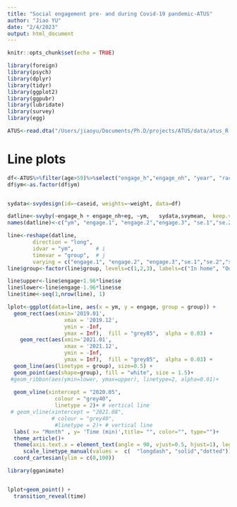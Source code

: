 ```yaml
---
title: "Social engagement pre- and during Covid-19 pandemic-ATUS"
author: "Jiao YU"
date: "2/4/2023"
output: html_document
---
```


```r
knitr::opts_chunk$set(echo = TRUE)
```

```r
library(foreign)
library(psych)
library(dplyr)
library(tidyr)
library(ggplot2)
library(ggpubr)
library(lubridate)
library(survey)
library(egg)
```


```r
ATUS<-read.dta("/Users/jiaoyu/Documents/Ph.D/projects/ATUS/data/atus_R.dta",convert.factors = F)

```


# Line plots
```r
df<-ATUS%>%filter(age>59)%>%select("engage_h","engage_nh", "year", "race4", "weight", "month", "caseid", "female", "edu4" )%>%mutate(ym=format(lubridate::ym(paste0(year,month)), "%Y.%m"), eg=engage_h+engage_nh)
df$ym<-as.factor(df$ym)


sydata<-svydesign(id=~caseid, weights=~weight, data=df)

datline<-svyby(~engage_h + engage_nh+eg, ~ym,   sydata,svymean,  keep.var=TRUE)
names(datline)<-c("ym", "engage.1", "engage.2","engage.3", "se.1","se.2", "se.3")

line<-reshape(datline,
        direction = "long",
        idvar = "ym",       # i
        timevar = "group",  # j
        varying = c("engage.1", "engage.2", "engage.3","se.1","se.2","se.3"))
line$group<-factor(line$group, levels=c(1,2,3), labels=c("In home", "Out-of-home", "Total"))

line$upper<-line$engage+1.96*line$se
line$lower<-line$engage-1.96*line$se
line$time<-seq(1,nrow(line), 1)
```


```r
lplot<-ggplot(data=line, aes(x = ym, y = engage, group = group)) +
  geom_rect(aes(xmin='2019.01',
                  xmax = '2019.12',
                  ymin = -Inf,
                  ymax = Inf),  fill = "grey85",  alpha = 0.03) +
    geom_rect(aes(xmin='2021.01',
                  xmax = '2021.12',
                  ymin = -Inf,
                  ymax = Inf),  fill = "grey85",  alpha = 0.03) +
  geom_line(aes(linetype = group), size=0.5) +
  geom_point(aes(shape=group), fill = "white", size = 1.5)+
 #geom_ribbon(aes(ymin=lower, ymax=upper), linetype=2, alpha=0.01)+
  
  geom_vline(xintercept = "2020.05",
               colour = "grey40",
               linetype = 2)+ # vertical line
 # geom_vline(xintercept = "2021.08",
              # colour = "grey40",
               #linetype = 2)+ # vertical line
  labs( x= "Month" , y= 'Time (min)',title= "", color="", type="")+
  theme_article()+
  theme(axis.text.x = element_text(angle = 90, vjust=0.5, hjust=1), legend.title = element_blank(),legend.text = element_text(size=12))+
     scale_linetype_manual(values =  c(  "longdash", "solid","dotted"))+
  coord_cartesian(ylim = c(0,100))
```

```r
library(gganimate)


lplot+geom_point() +
  transition_reveal(time)
```

